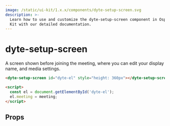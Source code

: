 ```yaml
---
image: /static/ui-kit/1.x.x/components/dyte-setup-screen.svg
description: >-
  Learn how to use and customize the dyte-setup-screen component in Ospi's UI
  Kit with our detailed documentation.
---
```


# dyte-setup-screen

A screen shown before joining the meeting, where you can edit your display name,
and media settings.

```html
<dyte-setup-screen id="dyte-el" style="height: 360px"></dyte-setup-screen>

<script>
  const el = document.getElementById('dyte-el');
  el.meeting = meeting;
</script>
```

## Props

<PropsTable of="dyte-setup-screen" />

<head>
  <title>UI Kit dyte-setup-screen</title>
</head>
